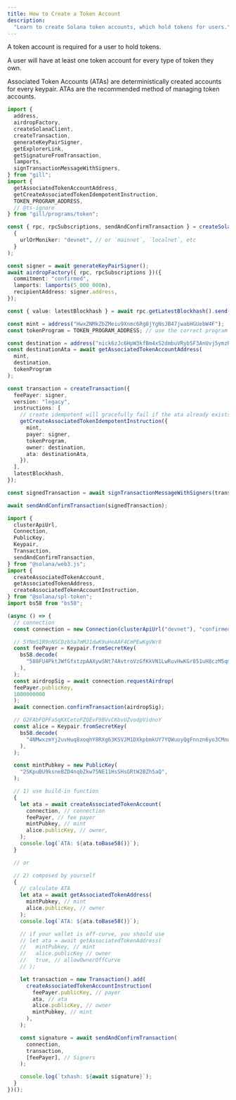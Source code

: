 ```yaml
---
title: How to Create a Token Account
description:
  "Learn to create Solana token accounts, which hold tokens for users."
---
```


A token account is required for a user to hold tokens.

A user will have at least one token account for every type of token they own.

Associated Token Accounts (ATAs) are deterministically created accounts for
every keypair. ATAs are the recommended method of managing token accounts.

<CodeTabs storage="cookbook" flags="r">

```typescript !! title="gill"
import {
  address,
  airdropFactory,
  createSolanaClient,
  createTransaction,
  generateKeyPairSigner,
  getExplorerLink,
  getSignatureFromTransaction,
  lamports,
  signTransactionMessageWithSigners,
} from "gill";
import {
  getAssociatedTokenAccountAddress,
  getCreateAssociatedTokenIdempotentInstruction,
  TOKEN_PROGRAM_ADDRESS,
  // @ts-ignore
} from "gill/programs/token";

const { rpc, rpcSubscriptions, sendAndConfirmTransaction } = createSolanaClient(
  {
    urlOrMoniker: "devnet", // or `mainnet`, `localnet`, etc
  }
);

const signer = await generateKeyPairSigner();
await airdropFactory({ rpc, rpcSubscriptions })({
  commitment: "confirmed",
  lamports: lamports(5_000_000n),
  recipientAddress: signer.address,
});

const { value: latestBlockhash } = await rpc.getLatestBlockhash().send();

const mint = address("HwxZNMkZbZMeiu9Xnmc6Rg8jYgNsJB47jwabHGUebW4F");
const tokenProgram = TOKEN_PROGRAM_ADDRESS; // use the correct program for the `mint`

const destination = address("nick6zJc6HpW3kfBm4xS2dmbuVRyb5F3AnUvj5ymzR5");
const destinationAta = await getAssociatedTokenAccountAddress(
  mint,
  destination,
  tokenProgram
);

const transaction = createTransaction({
  feePayer: signer,
  version: "legacy",
  instructions: [
    // create idempotent will gracefully fail if the ata already exists. this is the gold standard!
    getCreateAssociatedTokenIdempotentInstruction({
      mint,
      payer: signer,
      tokenProgram,
      owner: destination,
      ata: destinationAta,
    }),
  ],
  latestBlockhash,
});

const signedTransaction = await signTransactionMessageWithSigners(transaction);

await sendAndConfirmTransaction(signedTransaction);
```

```typescript !! title="web3.js"
import {
  clusterApiUrl,
  Connection,
  PublicKey,
  Keypair,
  Transaction,
  sendAndConfirmTransaction,
} from "@solana/web3.js";
import {
  createAssociatedTokenAccount,
  getAssociatedTokenAddress,
  createAssociatedTokenAccountInstruction,
} from "@solana/spl-token";
import bs58 from "bs58";

(async () => {
  // connection
  const connection = new Connection(clusterApiUrl("devnet"), "confirmed");

  // 5YNmS1R9nNSCDzb5a7mMJ1dwK9uHeAAF4CmPEwKgVWr8
  const feePayer = Keypair.fromSecretKey(
    bs58.decode(
      "588FU4PktJWfGfxtzpAAXywSNt74AvtroVzGfKkVN1LwRuvHwKGr851uH8czM5qm4iqLbs1kKoMKtMJG4ATR7Ld2",
    ),
  );
  const airdropSig = await connection.requestAirdrop(
  feePayer.publicKey,
  1000000000
  );
  await connection.confirmTransaction(airdropSig);

  // G2FAbFQPFa5qKXCetoFZQEvF9BVvCKbvUZvodpVidnoY
  const alice = Keypair.fromSecretKey(
    bs58.decode(
      "4NMwxzmYj2uvHuq8xoqhY8RXg63KSVJM1DXkpbmkUY7YQWuoyQgFnnzn6yo3CMnqZasnNPNuAT2TLwQsCaKkUddp",
    ),
  );

  const mintPubkey = new PublicKey(
    "2SKpuBU9ksneBZD4nqbZkw75NE11HsSHsGRtW2BZh5aQ",
  );

  // 1) use build-in function
  {
    let ata = await createAssociatedTokenAccount(
      connection, // connection
      feePayer, // fee payer
      mintPubkey, // mint
      alice.publicKey, // owner,
    );
    console.log(`ATA: ${ata.toBase58()}`);
  }

  // or

  // 2) composed by yourself
  {
    // calculate ATA
    let ata = await getAssociatedTokenAddress(
      mintPubkey, // mint
      alice.publicKey, // owner
    );
    console.log(`ATA: ${ata.toBase58()}`);

    // if your wallet is off-curve, you should use
    // let ata = await getAssociatedTokenAddress(
    //   mintPubkey, // mint
    //   alice.publicKey // owner
    //   true, // allowOwnerOffCurve
    // );

    let transaction = new Transaction().add(
      createAssociatedTokenAccountInstruction(
        feePayer.publicKey, // payer
        ata, // ata
        alice.publicKey, // owner
        mintPubkey, // mint
      ),
    );

    const signature = await sendAndConfirmTransaction(
      connection,
      transaction,
      [feePayer], // Signers
    );

    console.log(`txhash: ${await signature}`);
  }
})();
```

</CodeTabs>
